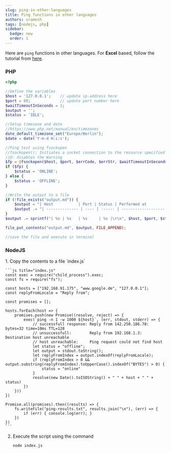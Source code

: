 ```yaml
---
slug: ping-in-other-languages
title: Ping functions in other languages
authors: sramesh
tags: [nodejs, php]
sidebar:
  badge: new
  order: 1
---
```


Here are `ping` functions in other languages. For **Excel** based, follow the tutorial from [here](/youtube/tutorial/building-a-ping-tester-tool-in-excel/01-basics/). 

### PHP

```php
<?php

//Define the variables
$host = '127.0.0.1';    // update ip-address here
$port = 80;             // update port number here
$waitTimeoutInSeconds = 1;
$output = '';
$status = 'IDLE';

//Setup timezone and date
//https://www.php.net/manual/en/timezones
date_default_timezone_set("Europe/Berlin");
$date = date('Y-m-d H:i:s');

//Ping test using fsockopen
//fsockopen(): Initiates a socket connection to the resource specified by hostname.
//@: disables the Warning
$fp = @fsockopen($host, $port, $errCode, $errStr, $waitTimeoutInSeconds);
if ($fp) {
    $status = 'ONLINE';
} else {
    $status = 'OFFLINE';
}

//Write the output to a file
if (!file_exists("output.md")) {
    $output = "| Host           | Port | Status | Performed at        |\r\n";
    $output .= "| -------------- | ---- | ------ | ------------------- |\r\n";
}
$output .= sprintf("| %s | %s   | %s     | %s |\r\n", $host, $port, $status, $date   );

file_put_contents("output.md", $output, FILE_APPEND);

//save the file and execute in terminal
```


### NodeJS

<Steps>
1. Copy the contents to a file `index.js`

    ```js title="index.js"
    const exec = require("child_process").exec;
    const fs = require("fs");

    const hosts = ["192.168.91.175", "www.google.de", "127.0.0.1"];
    const replyFromLocale = "Reply from";

    const promises = [];

    hosts.forEach(host => {
        promises.push(new Promise((resolve, reject) => {
            exec(`ping -n 1 -w 1000 ${host}`, (err, stdout, stderr) => {
                // successfull response: Reply from 142.250.186.78: bytes=32 time=10ms TTL=128
                // unsuccessfull:        Reply from 192.168.1.3: Destination host unreachable
                // host unreachable:     Ping request could not find host
                let status = "offline";
                let output = stdout.toString();
                let replyFromIndex = output.indexOf(replyFromLocale);
                if (replyFromIndex > 0 && output.substring(replyFromIndex).toUpperCase().indexOf("BYTES") > 0) {
                    status = "online"
                }
                resolve(new Date().toISOString() + " " + host + " " + status)
            })
        }))
    })

    Promise.all(promises).then((results) => {
        fs.writeFile("ping-results.txt", results.join("\n"), (err) => {
            if (err) { console.log(err); }
        })
    })
    ```

2. Execute the script using the command 
    ```sh frame="none"
    node index.js
    ```
</Steps>
